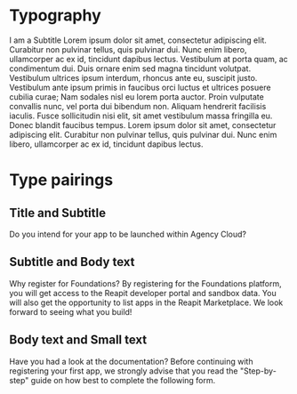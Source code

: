 
<Meta title="V3/Typography" component={Title} />

# Typography

<Canvas>
  <Story name="Title">
    <Title>I am a Title</Title>
  </Story>
</Canvas>

<RenderHtmlMarkup component="V3/Typography" story="Title" />

<Canvas>
  <Story name="Subtitle">
    <Subtitle>I am a Subtitle</Subtitle>
  </Story>
</Canvas>

<RenderHtmlMarkup component="V3/Typography" story="Subtitle" />

<Canvas>
  <Story name="Body Text">
    <BodyText>
      Lorem ipsum dolor sit amet, consectetur adipiscing elit. Curabitur non pulvinar tellus, quis pulvinar dui. Nunc
      enim libero, ullamcorper ac ex id, tincidunt dapibus lectus. Vestibulum at porta quam, ac condimentum dui. Duis
      ornare enim sed magna tincidunt volutpat. Vestibulum ultrices ipsum interdum, rhoncus ante eu, suscipit justo.
      Vestibulum ante ipsum primis in faucibus orci luctus et ultrices posuere cubilia curae; Nam sodales nisl eu lorem
      porta auctor. Proin vulputate convallis nunc, vel porta dui bibendum non. Aliquam hendrerit facilisis iaculis.
      Fusce sollicitudin nisi elit, sit amet vestibulum massa fringilla eu. Donec blandit faucibus tempus.
    </BodyText>
  </Story>
</Canvas>

<RenderHtmlMarkup component="V3/Typography" story="Body Text" />

<Canvas>
  <Story name="Small Text">
    <SmallText>
      Lorem ipsum dolor sit amet, consectetur adipiscing elit. Curabitur non pulvinar tellus, quis pulvinar dui. Nunc
      enim libero, ullamcorper ac ex id, tincidunt dapibus lectus.
    </SmallText>
  </Story>
</Canvas>

<RenderHtmlMarkup component="V3/Typography" story="Small Text" />

# Type pairings

## Title and Subtitle

<Canvas>
  <Story name="Title and Subtitle">
    <Title>Create a New App</Title>
    <Subtitle>Do you intend for your app to be launched within Agency Cloud?</Subtitle>
  </Story>
</Canvas>

<RenderHtmlMarkup component="V3/Typography" story="Title and Subtitle" />

## Subtitle and Body text

<Canvas>
  <Story name="Subtitle and Body text">
    <Subtitle>Why register for Foundations?</Subtitle>
    <BodyText>
      By registering for the Foundations platform, you will get access to the Reapit developer portal and sandbox data.
      You will also get the opportunity to list apps in the Reapit Marketplace. We look forward to seeing what you
      build!
    </BodyText>
  </Story>
</Canvas>

<RenderHtmlMarkup component="V3/Typography" story="Subtitle and Body text" />

## Body text and Small text

<Canvas>
  <Story name="Body text and Small text">
    <BodyText>Have you had a look at the documentation?</BodyText>
    <SmallText>
      Before continuing with registering your first app, we strongly advise that you read the "Step-by-step" guide on
      how best to complete the following form.
    </SmallText>
  </Story>
</Canvas>

<RenderHtmlMarkup component="V3/Typography" story="Body text and Small text" />
